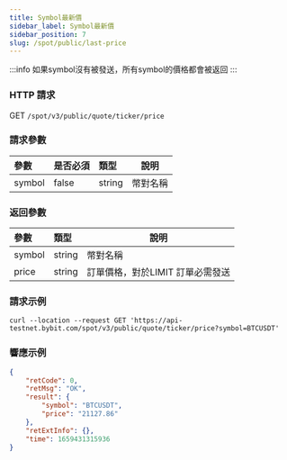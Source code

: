 ```yaml
---
title: Symbol最新價
sidebar_label: Symbol最新價
sidebar_position: 7
slug: /spot/public/last-price
---
```


:::info
如果symbol沒有被發送，所有symbol的價格都會被返回
:::

### HTTP 請求
GET <code>/spot/v3/public/quote/ticker/price</code>

### 請求參數
| 參數 | 是否必須 | 類型 | 說明|
|:----- |:-------|:-----|------ |
|symbol | false | string | 幣對名稱 |

### 返回參數
| 參數 | 類型 | 說明|
|:----- |:-----|----- |
| symbol | string | 幣對名稱 |
| price | string | 訂單價格，對於LIMIT 訂單必需發送 |

### 請求示例

```http
curl --location --request GET 'https://api-testnet.bybit.com/spot/v3/public/quote/ticker/price?symbol=BTCUSDT'
```

### 響應示例

```json
{
    "retCode": 0,
    "retMsg": "OK",
    "result": {
        "symbol": "BTCUSDT",
        "price": "21127.86"
    },
    "retExtInfo": {},
    "time": 1659431315936
}
```
